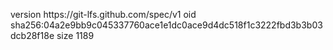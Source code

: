 version https://git-lfs.github.com/spec/v1
oid sha256:04a2e9bb9c045337760ace1e1dc0ace9d4dc518f1c3222fbd3b3b03dcb28f18e
size 1189
